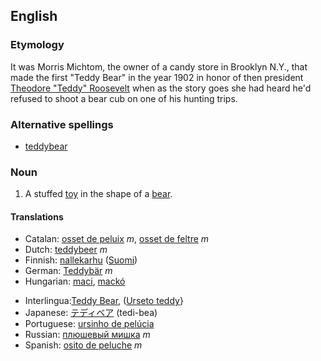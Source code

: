 ==English==

===Etymology===
It was Morris Michtom, the owner of a candy store in Brooklyn N.Y., that made the first "Teddy Bear" in the year 1902 in honor of then president [[w:Theodore Roosevelt|Theodore "Teddy" Roosevelt]] when as the story goes she had heard he'd refused to shoot a bear cub on one of his hunting trips. 

===Alternative spellings===
*[[teddybear]]

===Noun===
{{en-noun|sg=[[teddy]] [[bear]]}}

# A stuffed [[toy]] in the shape of a [[bear]].

====Translations====
{{top}}
*Catalan: [[osset de peluix]] ''m'', [[osset de feltre]] ''m''
*Dutch: [[teddybeer]] ''m''
*Finnish: [[nallekarhu]] ([[:fi:nallekarhu|Suomi]])
*German: [[Teddybär]] ''m''
*Hungarian: [[maci]], [[mackó]]
{{mid}}
*Interlingua:[[Teddy Bear]], ([[Urseto teddy]]}
*Japanese: [[テディベア]] (tedi-bea)
*Portuguese: [[ursinho de pelúcia]]
*Russian: [[плюшевый мишка]] ''m''
*Spanish: [[osito de peluche]] ''m''
{{bottom}}